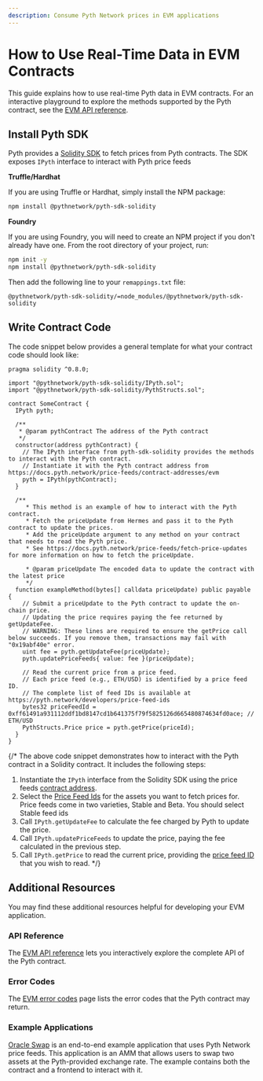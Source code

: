 ```yaml
---
description: Consume Pyth Network prices in EVM applications
---
```


# How to Use Real-Time Data in EVM Contracts

This guide explains how to use real-time Pyth data in EVM contracts. For an interactive playground to explore the methods supported by the Pyth contract, see the [EVM API reference](../api-reference/evm/).

## Install Pyth SDK

Pyth provides a [Solidity SDK](https://github.com/pyth-network/pyth-crosschain/tree/main/target_chains/ethereum/sdk/solidity) to fetch prices from Pyth contracts.
The SDK exposes `IPyth` interface to interact with Pyth price feeds

**Truffle/Hardhat**

If you are using Truffle or Hardhat, simply install the NPM package:

```bash copy
npm install @pythnetwork/pyth-sdk-solidity
```

**Foundry**

If you are using Foundry, you will need to create an NPM project if you don't already have one.
From the root directory of your project, run:

```bash copy
npm init -y
npm install @pythnetwork/pyth-sdk-solidity
```

Then add the following line to your `remappings.txt` file:

```text copy
@pythnetwork/pyth-sdk-solidity/=node_modules/@pythnetwork/pyth-sdk-solidity
```

## Write Contract Code

The code snippet below provides a general template for what your contract code should look like:

```solidity {30-31} copy
pragma solidity ^0.8.0;

import "@pythnetwork/pyth-sdk-solidity/IPyth.sol";
import "@pythnetwork/pyth-sdk-solidity/PythStructs.sol";

contract SomeContract {
  IPyth pyth;

  /**
   * @param pythContract The address of the Pyth contract
   */
  constructor(address pythContract) {
    // The IPyth interface from pyth-sdk-solidity provides the methods to interact with the Pyth contract.
    // Instantiate it with the Pyth contract address from https://docs.pyth.network/price-feeds/contract-addresses/evm
    pyth = IPyth(pythContract);
  }

  /**
     * This method is an example of how to interact with the Pyth contract.
     * Fetch the priceUpdate from Hermes and pass it to the Pyth contract to update the prices.
     * Add the priceUpdate argument to any method on your contract that needs to read the Pyth price.
     * See https://docs.pyth.network/price-feeds/fetch-price-updates for more information on how to fetch the priceUpdate.

     * @param priceUpdate The encoded data to update the contract with the latest price
     */
  function exampleMethod(bytes[] calldata priceUpdate) public payable {
    // Submit a priceUpdate to the Pyth contract to update the on-chain price.
    // Updating the price requires paying the fee returned by getUpdateFee.
    // WARNING: These lines are required to ensure the getPrice call below succeeds. If you remove them, transactions may fail with "0x19abf40e" error.
    uint fee = pyth.getUpdateFee(priceUpdate);
    pyth.updatePriceFeeds{ value: fee }(priceUpdate);

    // Read the current price from a price feed.
    // Each price feed (e.g., ETH/USD) is identified by a price feed ID.
    // The complete list of feed IDs is available at https://pyth.network/developers/price-feed-ids
    bytes32 priceFeedId = 0xff61491a931112ddf1bd8147cd1b641375f79f5825126d665480874634fd0ace; // ETH/USD
    PythStructs.Price price = pyth.getPrice(priceId);
  }
}

```

{/\* The above code snippet demonstrates how to interact with the Pyth contract in a Solidity contract.
It includes the following steps:

1. Instantiate the `IPyth` interface from the Solidity SDK using the price feeds [contract address](../contract-addresses/evm).
1. Select the [Price Feed Ids](https://pyth.network/developers/price-feed-ids) for the assets you want to fetch prices for. Price feeds come in two varieties, Stable and Beta. You should select Stable feed ids
1. Call `IPyth.getUpdateFee` to calculate the fee charged by Pyth to update the price.
1. Call `IPyth.updatePriceFeeds` to update the price, paying the fee calculated in the previous step.
1. Call `IPyth.getPrice` to read the current price, providing the [price feed ID](https://pyth.network/developers/price-feed-ids) that you wish to read. \*/}

## Additional Resources

You may find these additional resources helpful for developing your EVM application.

### API Reference

The [EVM API reference](../api-reference/evm/) lets you interactively explore the complete API of the Pyth contract.

### Error Codes

The [EVM error codes](../error-codes/evm/) page lists the error codes that the Pyth contract may return.

### Example Applications

[Oracle Swap](https://github.com/pyth-network/pyth-examples/tree/main/price_feeds/evm/oracle_swap) is an end-to-end example application that uses Pyth Network price feeds.
This application is an AMM that allows users to swap two assets at the Pyth-provided exchange rate. The example contains both the contract and a frontend to interact with it.
